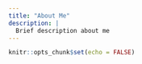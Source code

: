 ```yaml
---
title: "About Me"
description: |
  Brief description about me
---
```


```r
knitr::opts_chunk$set(echo = FALSE)
```

